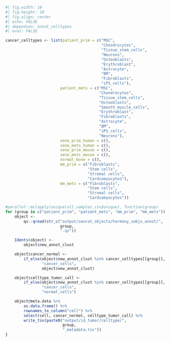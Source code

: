 ```r
#| fig.width: 10
#| fig.height: 10
#| fig.align: center
#| echo: FALSE
#| dependson: annot_celltypes
#| eval: FALSE

cancer_celltypes <- list(patient_prim = c("MSC",
                                          "Chondrocytes",
                                          "Tissue_stem_cells",
                                          "Neurons",
                                          "Osteoblasts",
                                          "Erythroblast",
                                          "Astrocyte",
                                          "BM",
                                          "Fibroblasts",
                                          "iPS_cells"),
                        patient_mets = c("MSC",
                                         "Chondrocytes",
                                         "Tissue_stem_cells",
                                         "Osteoblasts",
                                         "Smooth_muscle_cells",
                                         "Erythroblast",
                                         "Fibroblasts",
                                         "Astrocyte",
                                         "BM",
                                         "iPS_cells",
                                         "Neurons"),
                        xeno_prim_human = c(),
                        xeno_mets_human = c(),
                        xeno_prim_mouse = c(),
                        xeno_mets_mouse = c(),
                        normal_bone = c(),
                        mm_prim = c("Fibroblasts",
                                    "Stem cells",
                                    "Stromal cells",
                                    "Cardiomyocytes"),
                        mm_mets = c("Fibroblasts",
                                    "Stem cells",
                                    "Stromal cells",
                                    "Cardiomyocytes"))

#parallel::mclapply(unique(all_samples_csv$unique), function(group)
for (group in c("patient_prim", "patient_mets", "mm_prim", "mm_mets")) {
    object <-
        qs::qread(str_c("output/seurat_objects/harmony_sobjs_annot/",
                        group,
                        ".qs"))

    Idents(object) <-
        object$new_annot_clust

    object$cancer_normal <-
        if_else(object$new_annot_clust %in% cancer_celltypes[[group]],
                "cancer_cells",
                object$new_annot_clust)

    object$celltype_tumor_call <-
        if_else(object$new_annot_clust %in% cancer_celltypes[[group]],
                "cancer_cells",
                "normal_cells")

    object@meta.data %>%
        as.data.frame() %>%
        rownames_to_column("cell") %>%
        select(cell, cancer_normal, celltype_tumor_call) %>%
        write_tsv(paste0("output/id_tumor/celltype/",
                         group,
                         "_metadata.tsv"))
}
```